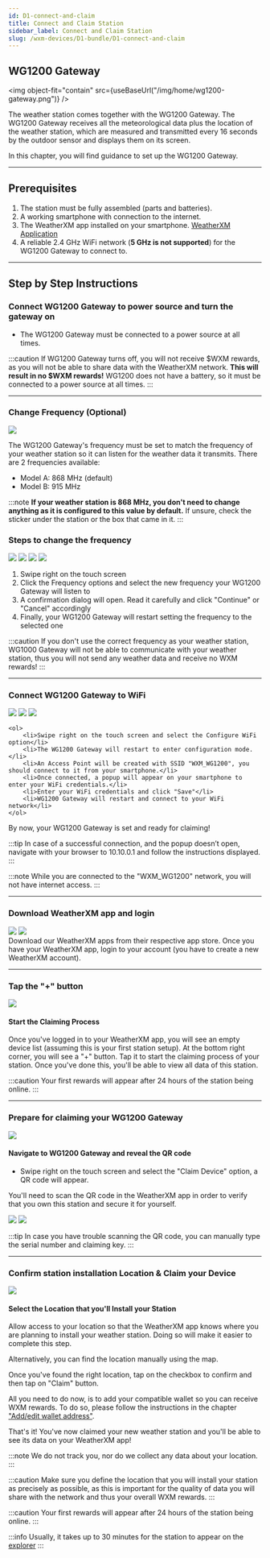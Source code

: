 ```yaml
---
id: D1-connect-and-claim
title: Connect and Claim Station
sidebar_label: Connect and Claim Station
slug: /wxm-devices/D1-bundle/D1-connect-and-claim
---
```



## WG1200 Gateway

<img object-fit="contain" src={useBaseUrl("/img/home/wg1200-gateway.png")} />

The weather station comes together with the WG1200 Gateway.
The WG1200 Gateway receives all the meteorological data plus the location of the weather station, which are measured and transmitted every 16 seconds by the outdoor sensor
and displays them on its screen.


In this chapter, you will find guidance to set up the WG1200 Gateway.
<hr/>

## Prerequisites

1. The station must be fully assembled (parts and batteries).
1. A working smartphone with connection to the internet.
1. The WeatherXM app installed on your smartphone. [WeatherXM Application](/wxm-devices/D1-bundle/D1-connect-and-claim#download-weatherxm-app-and-login)
1. A reliable 2.4 GHz WiFi network (**5 GHz is not supported**) for the WG1200 Gateway to connect to.

<hr/>

## Step by Step Instructions

### Connect WG1200 Gateway to power source and turn the gateway on
 
- The WG1200 Gateway must be connected to a power source at all times.

:::caution
If WG1200 Gateway turns off, you will not receive $WXM rewards, as you will not be able to share data with the WeatherXM network. **This will result in no $WXM rewards!**
WG1200 does not have a battery, so it must be connected to a power source at all times.
:::
<hr/>

### Change Frequency (Optional)


<div class="explanation">

<Tabs groupId="wg1000_ui">
  <TabItem value="WG1200 Gateway" >
    <img src={useBaseUrl("/img/wxm-devices/D1-bundle/D1-set_freq.png")} />
  </TabItem>
  </Tabs>

  <span>

The WG1200 Gateway's frequency must be set to match the frequency of your weather station so it can listen for the weather data it transmits. There are 2 frequencies available:
- Model A: 868 MHz (default)
- Model B: 915 MHz

:::note
**If your weather station is 868 MHz, you don't need to change anything as it is configured to this value by default.**
If unsure, check the sticker under the station or the box that came in it.
:::
  </span>
</div>

### Steps to change the frequency
<div>

  <Tabs groupId="WG1200 Gateway">
  <TabItem value="WG1200 Gateway" >
    <div style={{ display: 'flex', justifyContent: 'space-between' }}>
      <img class="control" src={useBaseUrl("img/wxm-devices/D1-bundle/Image_1_Swipe-right.png")} style={{ width: '24%', height: 'auto' }} />
      <img class="control" src={useBaseUrl("img/wxm-devices/D1-bundle/Image_2_select_freq.png")} style={{ width: '24%', height: 'auto' }} />
      <img class="control" src={useBaseUrl("img/wxm-devices/D1-bundle/Image_3_set_freq.png")} style={{ width: '24%', height: 'auto' }} />
      <img class="control" src={useBaseUrl("img/wxm-devices/D1-bundle/Set_Frequency.png")} style={{ width: '24%', height: 'auto'  }} />
    </div>
    <ol>
        <li>Swipe right on the touch screen</li>
        <li>Click the Frequency options and select the new frequency your WG1200 Gateway will listen to</li>
        <li>A confirmation dialog will open. Read it carefully and click "Continue" or "Cancel" accordingly</li>
        <li>Finally, your WG1200 Gateway will restart setting the frequency to the selected one </li>
    </ol>
  </TabItem>
</Tabs>


</div>

:::caution
If you don't use the correct frequency as your weather station, WG1000 Gateway will not be able to communicate with your weather station, thus you will not send any weather data and receive no WXM rewards!
:::

<hr/>

### Connect WG1200 Gateway to WiFi 

  <Tabs groupId="WG1200 Gateway">
  <TabItem value="WG1200 Gateway WiFi Configuration" >
    <div style={{ display: 'flex', justifyContent: 'space-between' }}>
      <img class="control" src={useBaseUrl("img/wxm-devices/D1-bundle/D1-Wifi.png")} style={{ width: '24%', height: 'auto', marginBottom: '20px' }} />
      <img class="control" src={useBaseUrl("img/wxm-devices/D1-bundle/D1_waiting_connection.png")} style={{ width: '24%', height: 'auto', marginBottom: '20px' }} />
      <img class="control" src={useBaseUrl("img/wxm-devices/D1-bundle/D1_connected.png")} style={{ width: '24%', height: 'auto', marginBottom: '20px' }} />
       </div>
       
    <ol>
        <li>Swipe right on the touch screen and select the Configure WiFi option</li>
        <li>The WG1200 Gateway will restart to enter configuration mode.</li>
        <li>An Access Point will be created with SSID "WXM_WG1200", you should connect to it from your smartphone.</li>
        <li>Once connected, a popup will appear on your smartphone to enter your WiFi credentials.</li>
        <li>Enter your WiFi credentials and click "Save"</li>
        <li>WG1200 Gateway will restart and connect to your WiFi network</li>
    </ol>

  </TabItem>
</Tabs>

By now, your WG1200 Gateway is set and ready for claiming!


:::tip
In case of a successful connection, and the popup doesn’t open, navigate with your browser to 10.10.0.1 and follow the instructions displayed.
:::

:::note
While you are connected to the "WXM_WG1200" network, you will not have internet access.
:::

<hr/>

### Download WeatherXM app and login


<div class="explanation">
  <div class="app-store">
   <a href="https://play.google.com/store/apps/details?id=com.weatherxm.app&hl=en&gl=US" target="blank"><img src={useBaseUrl("img/wxm-devices/wifi-m5-bundle/google-play-badge.svg")}/></a>
   <a href="https://apps.apple.com/ie/app/weatherxm/id1629841929" target="blank"><img src={useBaseUrl("img/wxm-devices/wifi-m5-bundle/App_Store_Badge.svg")}/></a>

  </div>
  <span>Download our WeatherXM apps from their respective app store. Once you have your WeatherXM app, login to your account (you have to create a new WeatherXM account).</span>
</div>
<hr/>



### Tap the "+" button

<div class="explanation">
  <img src={useBaseUrl("img/wxm-devices/wifi-m5-bundle/pus-button.svg")} />
  <div>
    <h4>Start the Claiming Process</h4>
    <p>
      Once you've logged in to your WeatherXM app, you will see an empty device list (assuming this is your first station setup). At the bottom right corner, you will see a "+" button. Tap it to start the claiming process of your station. Once you've done this, you'll be able to view all data of this station.
    </p>
  </div>
</div>

:::caution
Your first rewards will appear after 24 hours of the station being online.
:::  

<hr/>

### Prepare for claiming your WG1200 Gateway

<div class="explanation">
        <img style={{width:"calc(100%*1/3 - 10px)"}} src={useBaseUrl("img/wxm-devices/D1-bundle/D1-claim-prepare.jpeg")} />
  <div style={{width:"calc(100%*2/3 - 10px)"}} >

#### Navigate to WG1200 Gateway and reveal the QR code

- Swipe right on the touch screen and select the "Claim Device" option, a QR code will appear.

You'll need to scan the QR code in the WeatherXM app in order to verify that you own this station and secure it for yourself.

<Tabs groupId="wg1200_ui">
  <TabItem value="WG1200 Prepare for claiming" >
    <img class="control" src={useBaseUrl("/img/wxm-devices/D1-bundle/D1_claim.gif")} style={{ width: '50%', height: 'auto' }} />
    <img class="control" src={useBaseUrl("/img/wxm-devices/D1-bundle/D1_QR_Claim_static.png")} style={{ width: '50%', height: 'auto' }} />

  </TabItem>
</Tabs>

  </div>
</div>

:::tip
In case you have trouble scanning the QR code, you can manually type the serial number and claiming key.
:::

<hr/>


### Confirm station installation Location & Claim your Device


<div class="explanation small-big">
  <img src={useBaseUrl("img/wxm-devices/D1-bundle/D1-Location.png")} />
  <span>

#### Select the Location that you'll Install your Station

Allow access to your location so that the WeatherXM app knows where you are planning to install your weather station. Doing so will make it easier to complete this step.

Alternatively, you can find the location manually using the map.

Once you've found the right location, tap on the checkbox to confirm and then tap on "Claim" button.

All you need to do now, is to add your compatible wallet so you can receive WXM rewards. To do so, please follow the instructions in the chapter  ["Add/edit wallet address"](/wallet/add-edit-wallet-address#how-to-create-wallet-on-metamask).

That's it! You've now claimed your new weather station and you'll be able to see its data on your WeatherXM app!

:::note
We do not track you, nor do we collect any data about your location.
:::

:::caution
Make sure you define the location that you will install your station as precisely as possible, as this is important for the quality of data you will share with the network and thus your overall WXM rewards.
:::

:::caution
Your first rewards will appear after 24 hours of the station being online.
:::  


  </span>
</div>

:::info 
Usually, it takes up to 30 minutes for the station to appear on the [explorer](https://explorer.weatherxm.com/stats)
:::
